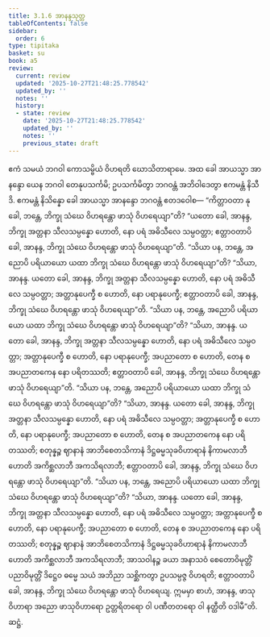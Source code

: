 ```yaml
---
title: 3.1.6 အာနန္ဒသုတ္တ
tableOfContents: false
sidebar:
  order: 6
type: tipitaka
basket: su
book: a5
review:
  current: review
  updated: '2025-10-27T21:48:25.778542'
  updated_by: ''
  notes: ''
  history:
  - state: review
    date: '2025-10-27T21:48:25.778542'
    updated_by: ''
    notes: ''
    previous_state: draft
---
```



<ReviewStatus review={frontmatter.review} showDetails={true} />

<HypothesisAnnotation frontmatter={frontmatter} />

<DynamicBreadcrumb />

<Division number="106" book="a5" e="ch" v="16" p="117">

<Paragraph number="641" book="a5">
ဧကံ သမယံ ဘဂဝါ ကောသမ္ဗိယံ ဝိဟရတိ ဃောသိတာရာမေ. အထ ခေါ အာယသ္မာ အာနန္ဒော ယေန ဘဂဝါ တေနုပသင်္ကမိ; ဥပသင်္ကမိတွာ ဘဂဝန္တံ အဘိဝါဒေတွာ ဧကမန္တံ နိသီဒိ. ဧကမန္တံ နိသိန္နော ခေါ အာယသ္မာ အာနန္ဒော ဘဂဝန္တံ ဧတဒဝေါစ—
</Paragraph>

<Paragraph number="642" book="a5">
“ကိတ္တာဝတာ နု ခေါ, ဘန္တေ, ဘိက္ခု သံဃေ ဝိဟရန္တော ဖာသုံ ဝိဟရေယျာ”တိ? “ယတော ခေါ, အာနန္ဒ, ဘိက္ခု အတ္တနာ သီလသမ္ပန္နော ဟောတိ, နော ပရံ အဓိသီလေ သမ္ပဝတ္တာ; ဧတ္တာဝတာပိ ခေါ, အာနန္ဒ, ဘိက္ခု သံဃေ ဝိဟရန္တော ဖာသုံ ဝိဟရေယျာ”တိ.
</Paragraph>

<Paragraph number="643" book="a5">
“သိယာ ပန, ဘန္တေ, အညောပိ ပရိယာယော ယထာ ဘိက္ခု သံဃေ ဝိဟရန္တော ဖာသုံ ဝိဟရေယျာ”တိ? “သိယာ, အာနန္ဒ. ယတော ခေါ, အာနန္ဒ, ဘိက္ခု အတ္တနာ သီလသမ္ပန္နော ဟောတိ, နော ပရံ အဓိသီလေ သမ္ပဝတ္တာ; အတ္တာနုပေက္ခီ စ ဟောတိ, နော ပရာနုပေက္ခီ; ဧတ္တာဝတာပိ ခေါ, အာနန္ဒ, ဘိက္ခု သံဃေ ဝိဟရန္တော ဖာသုံ ဝိဟရေယျာ”တိ.
</Paragraph>

<Paragraph number="644" book="a5">
“သိယာ ပန, ဘန္တေ, အညောပိ ပရိယာယော ယထာ ဘိက္ခု သံဃေ ဝိဟရန္တော ဖာသုံ ဝိဟရေယျာ”တိ? “သိယာ, အာနန္ဒ. ယတော ခေါ, အာနန္ဒ, ဘိက္ခု အတ္တနာ သီလသမ္ပန္နော ဟောတိ, နော ပရံ အဓိသီလေ သမ္ပဝတ္တာ; အတ္တာနုပေက္ခီ စ ဟောတိ, နော ပရာနုပေက္ခီ; အပညာတော စ ဟောတိ, တေန စ အပညာတကေန နော ပရိတဿတိ; ဧတ္တာဝတာပိ ခေါ, အာနန္ဒ, ဘိက္ခု သံဃေ ဝိဟရန္တော ဖာသုံ ဝိဟရေယျာ”တိ.
</Paragraph>

<Paragraph number="645" book="a5">
“သိယာ ပန, ဘန္တေ, အညောပိ ပရိယာယော ယထာ ဘိက္ခု သံဃေ ဝိဟရန္တော ဖာသုံ ဝိဟရေယျာ”တိ? “သိယာ, အာနန္ဒ. ယတော ခေါ, အာနန္ဒ, ဘိက္ခု အတ္တနာ သီလသမ္ပန္နော ဟောတိ, နော ပရံ အဓိသီလေ သမ္ပဝတ္တာ; အတ္တာနုပေက္ခီ စ ဟောတိ, နော ပရာနုပေက္ခီ; အပညာတော စ ဟောတိ, တေန စ အပညာတကေန နော ပရိတဿတိ; စတုန္နဉ္စ ဈာနာနံ အာဘိစေတသိကာနံ ဒိဋ္ဌဓမ္မသုခဝိဟာရာနံ နိကာမလာဘီ ဟောတိ အကိစ္ဆလာဘီ အကသိရလာဘီ; ဧတ္တာဝတာပိ ခေါ, အာနန္ဒ, ဘိက္ခု သံဃေ ဝိဟရန္တော ဖာသုံ ဝိဟရေယျာ”တိ.
</Paragraph>

<Paragraph number="646" book="a5">
“သိယာ ပန, ဘန္တေ, အညောပိ ပရိယာယော ယထာ ဘိက္ခု သံဃေ ဝိဟရန္တော ဖာသုံ ဝိဟရေယျာ”တိ? “သိယာ, အာနန္ဒ. ယတော ခေါ, အာနန္ဒ, ဘိက္ခု အတ္တနာ သီလသမ္ပန္နော ဟောတိ, နော ပရံ အဓိသီလေ သမ္ပဝတ္တာ; အတ္တာနုပေက္ခီ စ ဟောတိ, နော ပရာနုပေက္ခီ; အပညာတော စ ဟောတိ, တေန စ အပညာတကေန နော ပရိတဿတိ; စတုန္နဉ္စ ဈာနာနံ အာဘိစေတသိကာနံ ဒိဋ္ဌဓမ္မသုခဝိဟာရာနံ နိကာမလာဘီ ဟောတိ အကိစ္ဆလာဘီ အကသိရလာဘီ; အာသဝါနဉ္စ ခယာ အနာသဝံ စေတောဝိမုတ္တိံ ပညာဝိမုတ္တိံ ဒိဋ္ဌေဝ ဓမ္မေ သယံ အဘိညာ သစ္ဆိကတွာ ဥပသမ္ပဇ္ဇ ဝိဟရတိ; ဧတ္တာဝတာပိ ခေါ, အာနန္ဒ, ဘိက္ခု သံဃေ ဝိဟရန္တော ဖာသုံ ဝိဟရေယျ.
</Paragraph>

<Paragraph number="647" book="a5">
ဣမမှာ စာဟံ, အာနန္ဒ, ဖာသုဝိဟာရာ အညော ဖာသုဝိဟာရော ဥတ္တရိတရော ဝါ ပဏီတတရော ဝါ နတ္ထီတိ ဝဒါမီ”တိ.

</Paragraph>
</Division>

<Paragraph number="648" type="center" book="a5">
ဆဋ္ဌံ.
</Paragraph>